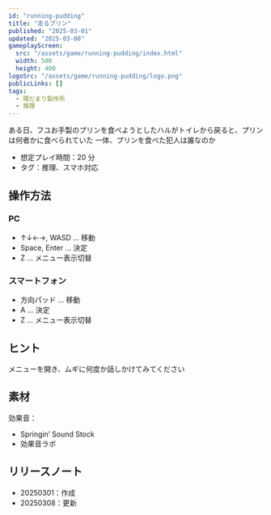 ```yaml
---
id: "running-pudding"
title: "走るプリン"
published: "2025-03-01"
updated: "2025-03-08"
gameplayScreen:
  src: "/assets/game/running-pudding/index.html"
  width: 500
  height: 400
logoSrc: "/assets/game/running-pudding/logo.png"
publicLinks: []
tags:
  - 陽だまり製作所
  - 推理
---
```


ある日、フユお手製のプリンを食べようとしたハルがトイレから戻ると、プリンは何者かに食べられていた
一体、プリンを食べた犯人は誰なのか

- 想定プレイ時間：20 分
- タグ：推理、スマホ対応

## 操作方法

### PC

- ↑↓←→, WASD ... 移動
- Space, Enter ... 決定
- Z ... メニュー表示切替

### スマートフォン

- 方向パッド ... 移動
- A ... 決定
- Z ... メニュー表示切替

## ヒント

メニューを開き、ムギに何度か話しかけてみてください

## 素材

効果音：

- Springin’ Sound Stock
- 効果音ラボ

## リリースノート

- 20250301：作成
- 20250308：更新
